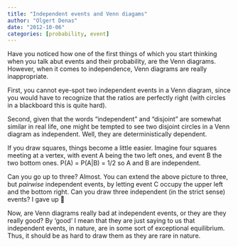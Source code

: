 ```yaml
---
title: "Independent events and Venn diagams"
author: "Olgert Denas"
date: "2012-10-06"
categories: [probability, event]
---
```


Have you noticed how one of the first things of which you start thinking when you talk abut events and their probability, are the Venn diagrams. However, when it comes to independence, Venn diagrams are really inappropriate.

First, you cannot eye-spot two independent events in a Venn diagram, since you would have to recognize that the ratios are perfectly right (with circles in a blackboard this is quite hard).

Second, given that the words “independent” and “disjoint” are somewhat similar in real life, one might be tempted to see two disjoint circles in a Venn diagram as independent. Well, they are deterministically dependent.

If you draw squares, things become a little easier. Imagine four squares meeting at a vertex, with event A being the two left ones, and  event B the two bottom ones. P(A) = P(A|B) = 1/2 so A and B are independent.

Can you go up to three? Almost. You can extend the above picture to three, but *pairwise* independent events, by letting event C occupy the upper left and the bottom right. Can you draw three independent (in the strict sense) events? I gave up 🙂

Now, are Venn diagrams really bad at independent events, or they are they really good? By ‘good’ I mean that they are just saying to us that independent events, in nature, are in some sort of exceptional equilibrium. Thus, it should be as hard to draw them as they are rare in nature.
